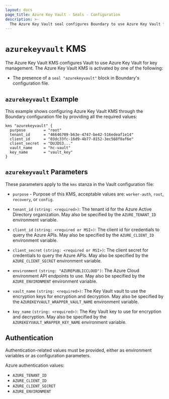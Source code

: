 ```yaml
---
layout: docs
page_title: Azure Key Vault - Seals - Configuration
description: >-
  The Azure Key Vault seal configures Boundary to use Azure Key Vault for key management.
---
```


# `azurekeyvault` KMS

The Azure Key Vault KMS configures Vault to use Azure Key Vault for key management.
The Azure Key Vault KMS is activated by one of the following:

- The presence of a `seal "azurekeyvault"` block in Boundary's configuration file.

## `azurekeyvault` Example

This example shows configuring Azure Key Vault KMS through the Boundary
configuration file by providing all the required values:

```hcl
kms "azurekeyvault" {
  purpose        = "root"
  tenant_id      = "46646709-b63e-4747-be42-516edeaf1e14"
  client_id      = "03dc33fc-16d9-4b77-8152-3ec568f8af6e"
  client_secret  = "DUJDS3..."
  vault_name     = "hc-vault"
  key_name       = "vault_key"
}
```

## `azurekeyvault` Parameters

These parameters apply to the `kms` stanza in the Vault configuration file:

- `purpose` - Purpose of this KMS, acceptable values are: `worker-auth`, `root`, `recovery`, or `config`.

- `tenant_id` `(string: <required>)`: The tenant id for the Azure Active Directory organization. May
  also be specified by the `AZURE_TENANT_ID` environment variable.

- `client_id` `(string: <required or MSI>)`: The client id for credentials to query the Azure APIs.
  May also be specified by the `AZURE_CLIENT_ID` environment variable.

- `client_secret` `(string: <required or MSI>)`: The client secret for credentials to query the Azure APIs.
  May also be specified by the `AZURE_CLIENT_SECRET` environment variable.

- `environment` `(string: "AZUREPUBLICCLOUD")`: The Azure Cloud environment API endpoints to use. May also
  be specified by the `AZURE_ENVIRONMENT` environment variable.

- `vault_name` `(string: <required>)`: The Key Vault vault to use the encryption keys for encryption and
  decryption. May also be specified by the `AZUREKEYVAULT_WRAPPER_VAULT_NAME` environment variable.

- `key_name` `(string: <required>)`: The Key Vault key to use for encryption and decryption. May also be specified by the
  `AZUREKEYVAULT_WRAPPER_KEY_NAME` environment variable.

## Authentication

Authentication-related values must be provided, either as environment
variables or as configuration parameters.

Azure authentication values:

- `AZURE_TENANT_ID`
- `AZURE_CLIENT_ID`
- `AZURE_CLIENT_SECRET`
- `AZURE_ENVIRONMENT`
